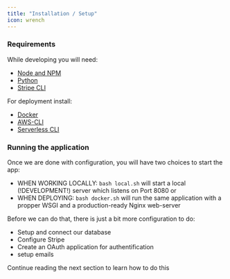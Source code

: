 ```yaml
---
title: "Installation / Setup"
icon: wrench
---
```


### Requirements
While developing you will need:
- [Node and NPM](https://nodejs.org/en/download)
- [Python](https://www.python.org/downloads/)
- [Stripe CLI](https://docs.stripe.com/stripe-cli)

For deployment install:
- [Docker](https://docs.docker.com/get-docker/)
- [AWS-CLI](https://docs.aws.amazon.com/cli/latest/userguide/getting-started-install.html)
- [Serverless CLI](https://www.serverless.com/framework/docs-getting-started)

### Running the application
Once we are done with configuration, you will have two choices to start the app:
- WHEN WORKING LOCALLY: ``bash local.sh`` will start a local (!DEVELOPMENT!) server which listens on Port 8080
or
- WHEN DEPLOYING: ``bash docker.sh`` will run the same application with a propper WSGI and
a production-ready Nginx web-server

Before we can do that, there is just a bit more configuration to do:
- Setup and connect our database
- Configure Stripe
- Create an OAuth application for authentification
- setup emails

Continue reading the next section to learn how to do this